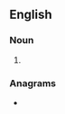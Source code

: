 ==English==

===Noun===
{{head|en|noun plural form}}

# {{plural of|techie|lang=en}}

===Anagrams===
* {{anagrams|en|chestie}}
